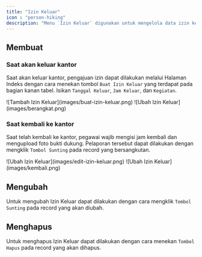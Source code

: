 ```yaml
---
title: "Izin Keluar"
icon : "person-hiking"
description: "Menu `Izin Keluar` digunakan untuk mengelola data izin keluar pegawai. Pegawai yang akan keluar kantor lebih dari 30 menit diwajibkan untuk membuat izin keluar."
---
```


## Membuat

### Saat akan keluar kantor

Saat akan keluar kantor, pengajuan izin dapat dilakukan melalui Halaman Indeks dengan cara menekan tombol `Buat Izin Keluar` yang terdapat pada bagian kanan tabel. Isikan `Tanggal Keluar`, `Jam Keluar`, dan `Kegiatan`.
<Frame caption="Tampilan Menambahkan Izin Keluar">
    ![Tambah Izin Keluar](images/buat-izin-keluar.png)
</Frame>
<Frame caption="Tampilan Isian Saat Keluar Kantor">
    ![Ubah Izin Keluar](images/berangkat.png)
</Frame>

### Saat kembali ke kantor

Saat telah kembali ke kantor, pegawai wajib mengisi jam kembali dan mengupload foto bukti dukung. Pelaporan tersebut dapat dilakukan dengan mengklik `Tombol Sunting` pada record yang bersangkutan.
<Frame caption="Tampilan Melaporkan Kembali Ke Kantor">
    ![Ubah Izin Keluar](images/edit-izin-keluar.png)
</Frame>
<Frame caption="Tampilan Isian Jam Kembali dan Bukti Dukung">
    ![Ubah Izin Keluar](images/kembali.png)
</Frame>

## Mengubah

Untuk mengubah Izin Keluar dapat dilakukan dengan cara mengklik `Tombol Sunting` pada record yang akan diubah.

## Menghapus

Untuk menghapus Izin Keluar dapat dilakukan dengan cara menekan `Tombol Hapus` pada record yang akan dihapus.
